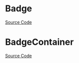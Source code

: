 
<Meta of={BadgeStories} />

# Badge

<Description of={Badge} />

[Source Code](https://github.com/Mezzanine-UI/mezzanine/blob/main/packages/react/src/Badge/Badge.tsx)

<ArgTypes of={Badge} />

# BadgeContainer

<Description of={BadgeContainer} />

[Source Code](https://github.com/Mezzanine-UI/mezzanine/blob/main/packages/react/src/BadgeContainer/BadgeContainer.tsx)

<ArgTypes of={BadgeContainer} />
